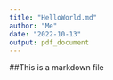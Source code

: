 ```yaml
---
title: "HelloWorld.md"
author: "Me"
date: "2022-10-13"
output: pdf_document
---
```


##This is a markdown file

